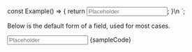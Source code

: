 

const Example() => {
	return <Input id="input-id-1" label="Label" placeholder="Placeholder" />;
}\n
`;

<Section contained={true} style={{ paddingTop: 0 }}>
	<p>Below is the default form of a field, used for most cases.</p>
	<Preview wrapper={true}>
		<Input id="input-id-1" label="Label" placeholder="Placeholder" />
	</Preview>
	<Snippet language="js">{sampleCode}</Snippet>
</Section>

<Section style={{ paddingTop: 0 }}>
	<Switcher>
		<div label="States" value="states">
			<States />
		</div>
		<div label="Size" value="size">
			<Size />
		</div>
		<div label="Input with Icon" value="icon">
			<Icon />
		</div>
		<div label="Validation" value="validation">
			<Validation />
		</div>
	</Switcher>
</Section>
